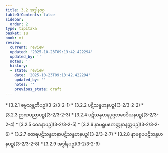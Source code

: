 ```yaml
---
title: 3.2 အဒ္ဓါနဝဂ္ဂ
tableOfContents: false
sidebar:
  order: 2
type: tipitaka
basket: su
book: mi
review:
  current: review
  updated: '2025-10-23T09:13:42.422294'
  updated_by: ''
  notes: ''
  history:
  - state: review
    date: '2025-10-23T09:13:42.422294'
    updated_by: ''
    notes: ''
    previous_state: draft
---
```



<ReviewStatus review={frontmatter.review} showDetails={true} />

<HypothesisAnnotation frontmatter={frontmatter} />

<DynamicBreadcrumb />



<TableOfContents book="mi" section="3.2">
* [3.2.1 ဓမ္မသန္တတိပဉှ](3-2/3-2-1)
* [3.2.2 ပဋိသန္ဒဟနပဉှ](3-2/3-2-2)
* [3.2.3 ဉာဏပညာပဉှ](3-2/3-2-3)
* [3.2.4 ပဋိသန္ဒဟနပုဂ္ဂလဝေဒိယနပဉှ](3-2/3-2-4)
* [3.2.5 ဝေဒနာပဉှ](3-2/3-2-5)
* [3.2.6 နာမရူပဧကတ္တနာနတ္တပဉှ](3-2/3-2-6)
* [3.2.7 ထေရပဋိသန္ဒဟနာပဋိသန္ဒဟနပဉှ](3-2/3-2-7)
* [3.2.8 နာမရူပပဋိသန္ဒဟနပဉှ](3-2/3-2-8)
* [3.2.9 အဒ္ဓါနပဉှ](3-2/3-2-9)
</TableOfContents>
